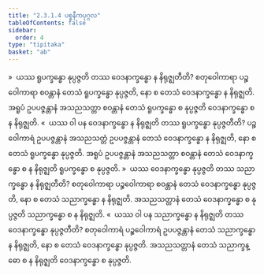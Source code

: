```yaml
---
title: "2.3.1.4 ပစ္စနီကပုဂ္ဂလ"
tableOfContents: false
sidebar:
  order: 4
type: "tipitaka"
basket: "ab"
---
```



<DynamicBreadcrumb />

<Division number="159">

<Paragraph number="831">
»  ယဿ ရူပက္ခန္ဓော နုပ္ပဇ္ဇတိ တဿ ဝေဒနာက္ခန္ဓော န နိရုဇ္ဈတီတိ?
</Paragraph>

<Paragraph number="832">
စတုဝေါကာရာ ပဉ္စဝေါကာရာ စဝန္တာနံ တေသံ ရူပက္ခန္ဓော နုပ္ပဇ္ဇတိ, နော စ တေသံ ဝေဒနာက္ခန္ဓော န နိရုဇ္ဈတိ. အရူပံ ဥပပဇ္ဇန္တာနံ အသညသတ္တာ စဝန္တာနံ တေသံ ရူပက္ခန္ဓော စ နုပ္ပဇ္ဇတိ ဝေဒနာက္ခန္ဓော စ န နိရုဇ္ဈတိ.
</Paragraph>

<Paragraph number="833">
«  ယဿ ဝါ ပန ဝေဒနာက္ခန္ဓော န နိရုဇ္ဈတိ တဿ ရူပက္ခန္ဓော နုပ္ပဇ္ဇတီတိ?
</Paragraph>

<Paragraph number="834">
ပဉ္စဝေါကာရံ ဥပပဇ္ဇန္တာနံ အသညသတ္တံ ဥပပဇ္ဇန္တာနံ တေသံ ဝေဒနာက္ခန္ဓော န နိရုဇ္ဈတိ, နော စ တေသံ ရူပက္ခန္ဓော နုပ္ပဇ္ဇတိ. အရူပံ ဥပပဇ္ဇန္တာနံ အသညသတ္တာ စဝန္တာနံ တေသံ ဝေဒနာက္ခန္ဓော စ န နိရုဇ္ဈတိ ရူပက္ခန္ဓော စ နုပ္ပဇ္ဇတိ.
</Paragraph>

</Division>
<Division number="160">

<Paragraph number="835">
»  ယဿ ဝေဒနာက္ခန္ဓော နုပ္ပဇ္ဇတိ တဿ သညာက္ခန္ဓော န နိရုဇ္ဈတီတိ?
</Paragraph>

<Paragraph number="836">
စတုဝေါကာရာ ပဉ္စဝေါကာရာ စဝန္တာနံ တေသံ ဝေဒနာက္ခန္ဓော နုပ္ပဇ္ဇတိ, နော စ တေသံ သညာက္ခန္ဓော န နိရုဇ္ဈတိ. အသညသတ္တာနံ တေသံ ဝေဒနာက္ခန္ဓော စ နုပ္ပဇ္ဇတိ သညာက္ခန္ဓော စ န နိရုဇ္ဈတိ.
</Paragraph>

<Paragraph number="837">
«  ယဿ ဝါ ပန သညာက္ခန္ဓော န နိရုဇ္ဈတိ တဿ ဝေဒနာက္ခန္ဓော နုပ္ပဇ္ဇတီတိ?
</Paragraph>

<Paragraph number="838">
စတုဝေါကာရံ ပဉ္စဝေါကာရံ ဥပပဇ္ဇန္တာနံ တေသံ သညာက္ခန္ဓော န နိရုဇ္ဈတိ, နော စ တေသံ ဝေဒနာက္ခန္ဓော နုပ္ပဇ္ဇတိ. အသညသတ္တာနံ တေသံ သညာက္ခန္ဓော စ န နိရုဇ္ဈတိ ဝေဒနာက္ခန္ဓော စ နုပ္ပဇ္ဇတိ.
</Paragraph>
</Division>